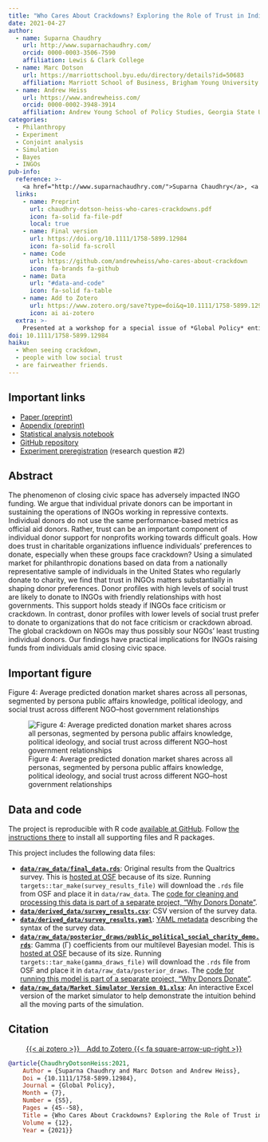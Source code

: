 ```yaml
---
title: "Who Cares About Crackdowns? Exploring the Role of Trust in Individual Philanthropy"
date: 2021-04-27
author:
  - name: Suparna Chaudhry
    url: http://www.suparnachaudhry.com/
    orcid: 0000-0003-3506-7590
    affiliation: Lewis & Clark College
  - name: Marc Dotson
    url: https://marriottschool.byu.edu/directory/details?id=50683
    affiliation: Marriott School of Business, Brigham Young University
  - name: Andrew Heiss
    url: https://www.andrewheiss.com/
    orcid: 0000-0002-3948-3914
    affiliation: Andrew Young School of Policy Studies, Georgia State University
categories: 
  - Philanthropy
  - Experiment
  - Conjoint analysis
  - Simulation
  - Bayes
  - INGOs
pub-info:
  reference: >-
    <a href="http://www.suparnachaudhry.com/">Suparna Chaudhry</a>, <a href="https://marriottschool.byu.edu/directory/details?id=50683">Marc Dotson</a>, and <strong>Andrew Heiss</strong>, “Who Cares About Crackdowns? Exploring the Role of Trust in Individual Philanthropy,” <em>Global Policy</em> 12, no. S5 (July 2021): 45–58, doi: <a href="https://doi.org/10.1111/1758-5899.12984"><code>10.1111/1758-5899.12984</code></a>
  links:
    - name: Preprint
      url: chaudhry-dotson-heiss-who-cares-crackdowns.pdf
      icon: fa-solid fa-file-pdf
      local: true
    - name: Final version
      url: https://doi.org/10.1111/1758-5899.12984
      icon: fa-solid fa-scroll
    - name: Code
      url: https://github.com/andrewheiss/who-cares-about-crackdown
      icon: fa-brands fa-github
    - name: Data
      url: "#data-and-code"
      icon: fa-solid fa-table
    - name: Add to Zotero
      url: https://www.zotero.org/save?type=doi&q=10.1111/1758-5899.12984
      icon: ai ai-zotero
  extra: >-
    Presented at a workshop for a special issue of *Global Policy* entitled “Restricting NGOs: From Pushback to Accommodation,” University of Amsterdam, The Netherlands, June 2020 (held online due to COVID-19)
doi: 10.1111/1758-5899.12984
haiku:
  - When seeing crackdown,
  - people with low social trust
  - are fairweather friends.
---
```


## Important links

- [Paper (preprint)](chaudhry-dotson-heiss-who-cares-crackdowns.pdf)
- [Appendix (preprint)](chaudhry-dotson-heiss-who-cares-crackdowns-appendix.pdf)
- [Statistical analysis notebook](https://stats.andrewheiss.com/who-cares-about-crackdowns/)
- [GitHub repository](https://github.com/andrewheiss/who-cares-about-crackdown)
- [Experiment preregistration](https://osf.io/hsbyd) (research question #2)


## Abstract

The phenomenon of closing civic space has adversely impacted INGO funding. We argue that individual private donors can be important in sustaining the operations of INGOs working in repressive contexts. Individual donors do not use the same performance-based metrics as official aid donors. Rather, trust can be an important component of individual donor support for nonprofits working towards difficult goals. How does trust in charitable organizations influence individuals’ preferences to donate, especially when these groups face crackdown? Using a simulated market for philanthropic donations based on data from a nationally representative sample of individuals in the United States who regularly donate to charity, we find that trust in INGOs matters substantially in shaping donor preferences. Donor profiles with high levels of social trust are likely to donate to INGOs with friendly relationships with host governments. This support holds steady if INGOs face criticism or crackdown. In contrast, donor profiles with lower levels of social trust prefer to donate to organizations that do not face criticism or crackdown abroad. The global crackdown on NGOs may thus possibly sour NGOs’ least trusting individual donors. Our findings have practical implications for INGOs raising funds from individuals amid closing civic space.


## Important figure

Figure 4: Average predicted donation market shares across all personas, segmented by persona public affairs knowledge, political ideology, and social trust across different NGO–host government relationships

![Figure 4: Average predicted donation market shares across all personas, segmented by persona public affairs knowledge, political ideology, and social trust across different NGO–host government relationships](who-cares_fig4.png)


## Data and code

The project is reproducible with R code [available at GitHub](https://github.com/andrewheiss/who-cares-about-crackdown). Follow [the instructions there](https://github.com/andrewheiss/who-cares-about-crackdown#how-to-download-and-replicate) to install all supporting files and R packages.

This project includes the following data files:

- [**`data/raw_data/final_data.rds`**](https://osf.io/n2hwm/): Original results from the Qualtrics survey. This is [hosted at OSF](https://osf.io/n2hwm/) because of its size. Running `targets::tar_make(survey_results_file)` will download the `.rds` file from OSF and place it in `data/raw_data`. The [code for cleaning and processing this data is part of a separate project, "Why Donors Donate"](https://github.com/andrewheiss/why-donors-donate).
- [**`data/derived_data/survey_results.csv`**](https://github.com/andrewheiss/who-cares-about-crackdown/blob/master/data/derived_data/survey_results.csv): CSV version of the survey data.
- [**`data/derived_data/survey_results.yaml`**](https://github.com/andrewheiss/who-cares-about-crackdown/blob/master/data/derived_data/survey_results.yaml): [YAML metadata](https://csvy.org/) describing the syntax of the survey data.
- [**`data/raw_data/posterior_draws/public_political_social_charity_demo.rds`**](https://osf.io/msaz8/): Gamma (Γ) coefficients from our multilevel Bayesian model. This is [hosted at OSF](https://osf.io/msaz8/) because of its size. Running `targets::tar_make(gamma_draws_file)` will download the `.rds` file from OSF and place it in `data/raw_data/posterior_draws`. The [code for running this model is part of a separate project, "Why Donors Donate"](https://github.com/andrewheiss/why-donors-donate).
- [**`data/raw_data/Market Simulator Version 01.xlsx`**](https://github.com/andrewheiss/who-cares-about-crackdown/blob/master/data/raw_data/Market%20Simulator%20Version%2001.xlsx): An interactive Excel version of the market simulator to help demonstrate the intuition behind all the moving parts of the simulation.


## Citation

<p class="buttons" style="text-align:center;">
<a class="btn btn-danger" target="_blank" href="https://www.zotero.org/save?type=doi&q=10.1111/1758-5899.12984">{{< ai zotero >}}&emsp;Add to Zotero {{< fa square-arrow-up-right >}}</a>
</p>

```bibtex
@article{ChaudhryDotsonHeiss:2021,
    Author = {Suparna Chaudhry and Marc Dotson and Andrew Heiss},
    Doi = {10.1111/1758-5899.12984},
    Journal = {Global Policy},
    Month = {7},
    Number = {S5},
    Pages = {45--58},
    Title = {Who Cares About Crackdowns? Exploring the Role of Trust in Individual Philanthropy},
    Volume = {12},
    Year = {2021}}
```
